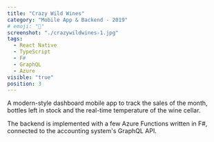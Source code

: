 ```yaml
---
title: "Crazy Wild Wines"
category: "Mobile App & Backend - 2019"
# emoji: "📓"
screenshot: "./crazywildwines-1.jpg"
tags:
  - React Native
  - TypeScript
  - F#
  - GraphQL
  - Azure
visible: "true"
position: 3
---
```


A modern-style dashboard mobile app to track the sales of the month, bottles left in stock and the
real-time temperature of the wine cellar.

The backend is implemented with a few Azure Functions written in F#, connected to the accounting system's GraphQL API.
